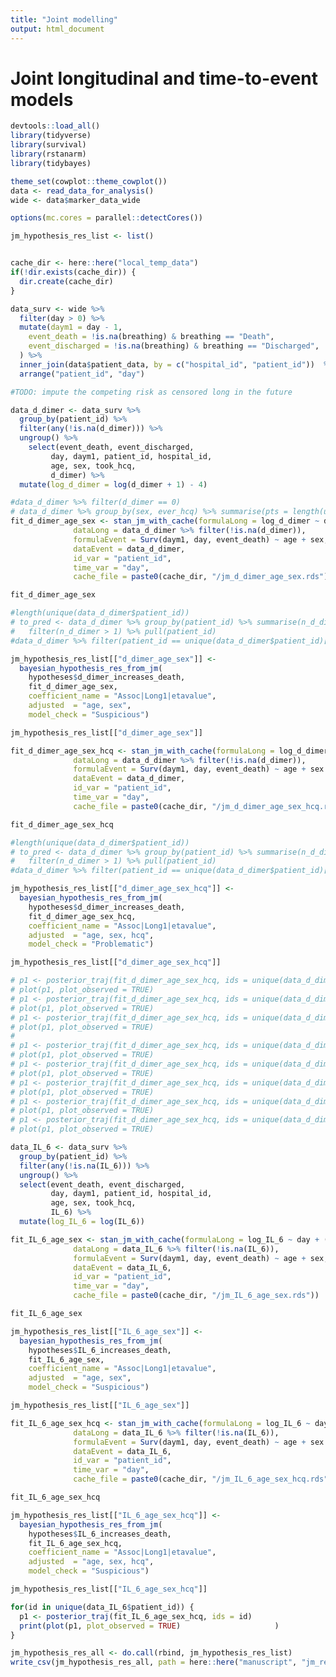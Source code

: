 ```yaml
---
title: "Joint modelling"
output: html_document
---
```


# Joint longitudinal and time-to-event models

```r
devtools::load_all()
library(tidyverse)
library(survival)
library(rstanarm)
library(tidybayes)

theme_set(cowplot::theme_cowplot())
data <- read_data_for_analysis()
wide <- data$marker_data_wide

options(mc.cores = parallel::detectCores())

jm_hypothesis_res_list <- list()


cache_dir <- here::here("local_temp_data")
if(!dir.exists(cache_dir)) {
  dir.create(cache_dir)
}

```

```r

data_surv <- wide %>%  
  filter(day > 0) %>%
  mutate(daym1 = day - 1,
    event_death = !is.na(breathing) & breathing == "Death",
    event_discharged = !is.na(breathing) & breathing == "Discharged",
  ) %>%
  inner_join(data$patient_data, by = c("hospital_id", "patient_id"))  %>%
  arrange("patient_id", "day")

#TODO: impute the competing risk as censored long in the future
```

```r
data_d_dimer <- data_surv %>%
  group_by(patient_id) %>%
  filter(any(!is.na(d_dimer))) %>%
  ungroup() %>%
    select(event_death, event_discharged, 
         day, daym1, patient_id, hospital_id, 
         age, sex, took_hcq,
         d_dimer) %>%
  mutate(log_d_dimer = log(d_dimer + 1) - 4)

#data_d_dimer %>% filter(d_dimer == 0)
# data_d_dimer %>% group_by(sex, ever_hcq) %>% summarise(pts = length(unique(patient_id)), n_dimer = sum(!is.na(d_dimer)))
fit_d_dimer_age_sex <- stan_jm_with_cache(formulaLong = log_d_dimer ~ day + (1  | patient_id),
              dataLong = data_d_dimer %>% filter(!is.na(d_dimer)),
              formulaEvent = Surv(daym1, day, event_death) ~ age + sex,
              dataEvent = data_d_dimer,
              id_var = "patient_id",
              time_var = "day",
              cache_file = paste0(cache_dir, "/jm_d_dimer_age_sex.rds"))

fit_d_dimer_age_sex

#length(unique(data_d_dimer$patient_id))
# to_pred <- data_d_dimer %>% group_by(patient_id) %>% summarise(n_d_dimer = sum(!is.na(d_dimer))) %>%
#   filter(n_d_dimer > 1) %>% pull(patient_id)
#data_d_dimer %>% filter(patient_id == unique(data_d_dimer$patient_id)[31])

```

```r
jm_hypothesis_res_list[["d_dimer_age_sex"]] <-
  bayesian_hypothesis_res_from_jm(
    hypotheses$d_dimer_increases_death,
    fit_d_dimer_age_sex,
    coefficient_name = "Assoc|Long1|etavalue",
    adjusted  = "age, sex",
    model_check = "Suspicious")

jm_hypothesis_res_list[["d_dimer_age_sex"]]
```

```r
fit_d_dimer_age_sex_hcq <- stan_jm_with_cache(formulaLong = log_d_dimer ~ day + (1  | patient_id),
              dataLong = data_d_dimer %>% filter(!is.na(d_dimer)),
              formulaEvent = Surv(daym1, day, event_death) ~ age + sex + took_hcq,
              dataEvent = data_d_dimer,
              id_var = "patient_id",
              time_var = "day",
              cache_file = paste0(cache_dir, "/jm_d_dimer_age_sex_hcq.rds"))

fit_d_dimer_age_sex_hcq

#length(unique(data_d_dimer$patient_id))
# to_pred <- data_d_dimer %>% group_by(patient_id) %>% summarise(n_d_dimer = sum(!is.na(d_dimer))) %>%
#   filter(n_d_dimer > 1) %>% pull(patient_id)
#data_d_dimer %>% filter(patient_id == unique(data_d_dimer$patient_id)[31])

```

```r
jm_hypothesis_res_list[["d_dimer_age_sex_hcq"]] <-
  bayesian_hypothesis_res_from_jm(
    hypotheses$d_dimer_increases_death,
    fit_d_dimer_age_sex_hcq,
    coefficient_name = "Assoc|Long1|etavalue",
    adjusted  = "age, sex, hcq",
    model_check = "Problematic")

jm_hypothesis_res_list[["d_dimer_age_sex_hcq"]]
```


```r
# p1 <- posterior_traj(fit_d_dimer_age_sex_hcq, ids = unique(data_d_dimer$patient_id)[1:11])
# plot(p1, plot_observed = TRUE)                     
# p1 <- posterior_traj(fit_d_dimer_age_sex_hcq, ids = unique(data_d_dimer$patient_id)[12:14])
# plot(p1, plot_observed = TRUE)                     
# p1 <- posterior_traj(fit_d_dimer_age_sex_hcq, ids = unique(data_d_dimer$patient_id)[15:18])
# plot(p1, plot_observed = TRUE)                     
# 
# p1 <- posterior_traj(fit_d_dimer_age_sex_hcq, ids = unique(data_d_dimer$patient_id)[19:20])
# plot(p1, plot_observed = TRUE)                     
# p1 <- posterior_traj(fit_d_dimer_age_sex_hcq, ids = unique(data_d_dimer$patient_id)[21:22])
# plot(p1, plot_observed = TRUE)                     
# p1 <- posterior_traj(fit_d_dimer_age_sex_hcq, ids = unique(data_d_dimer$patient_id)[22:26])
# plot(p1, plot_observed = TRUE)
# p1 <- posterior_traj(fit_d_dimer_age_sex_hcq, ids = unique(data_d_dimer$patient_id)[27:29])
# plot(p1, plot_observed = TRUE)                     
# p1 <- posterior_traj(fit_d_dimer_age_sex_hcq, ids = unique(data_d_dimer$patient_id)[30:32])
# plot(p1, plot_observed = TRUE)                     
```


```r
data_IL_6 <- data_surv %>%
  group_by(patient_id) %>%
  filter(any(!is.na(IL_6))) %>%
  ungroup() %>% 
  select(event_death, event_discharged, 
         day, daym1, patient_id, hospital_id, 
         age, sex, took_hcq,
         IL_6) %>%
  mutate(log_IL_6 = log(IL_6))

fit_IL_6_age_sex <- stan_jm_with_cache(formulaLong = log_IL_6 ~ day + (1 + day | patient_id),
              dataLong = data_IL_6 %>% filter(!is.na(IL_6)),
              formulaEvent = Surv(daym1, day, event_death) ~ age + sex,
              dataEvent = data_IL_6,
              id_var = "patient_id",
              time_var = "day",
              cache_file = paste0(cache_dir, "/jm_IL_6_age_sex.rds"))

fit_IL_6_age_sex

```
```r
jm_hypothesis_res_list[["IL_6_age_sex"]] <-
  bayesian_hypothesis_res_from_jm(
    hypotheses$IL_6_increases_death,
    fit_IL_6_age_sex,
    coefficient_name = "Assoc|Long1|etavalue",
    adjusted  = "age, sex",
    model_check = "Suspicious")

jm_hypothesis_res_list[["IL_6_age_sex"]]

```

```r
fit_IL_6_age_sex_hcq <- stan_jm_with_cache(formulaLong = log_IL_6 ~ day + (1 + day | patient_id),
              dataLong = data_IL_6 %>% filter(!is.na(IL_6)),
              formulaEvent = Surv(daym1, day, event_death) ~ age + sex + took_hcq,
              dataEvent = data_IL_6,
              id_var = "patient_id",
              time_var = "day",
              cache_file = paste0(cache_dir, "/jm_IL_6_age_sex_hcq.rds"))

fit_IL_6_age_sex_hcq
```

```r
jm_hypothesis_res_list[["IL_6_age_sex_hcq"]] <-
  bayesian_hypothesis_res_from_jm(
    hypotheses$IL_6_increases_death,
    fit_IL_6_age_sex_hcq,
    coefficient_name = "Assoc|Long1|etavalue",
    adjusted  = "age, sex, hcq",
    model_check = "Suspicious")

jm_hypothesis_res_list[["IL_6_age_sex_hcq"]]

```


```r
for(id in unique(data_IL_6$patient_id)) {
  p1 <- posterior_traj(fit_IL_6_age_sex_hcq, ids = id)
  print(plot(p1, plot_observed = TRUE)                     )
}

```

```r
jm_hypothesis_res_all <- do.call(rbind, jm_hypothesis_res_list)
write_csv(jm_hypothesis_res_all, path = here::here("manuscript", "jm_res.csv"))
```
